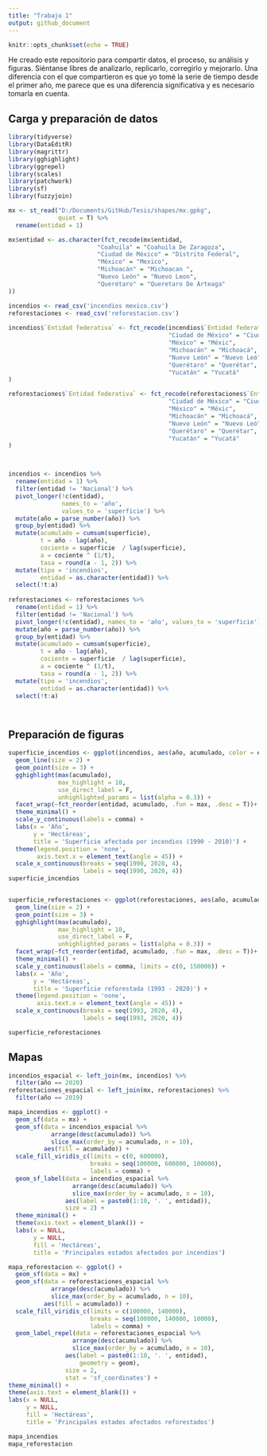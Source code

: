 ```yaml
---
title: "Trabajo 1"
output: github_document
---
```


```r
knitr::opts_chunk$set(echo = TRUE)
```

He creado este repositorio para compartir datos, el proceso, su análisis y figuras. Siéntanse libres de analizarlo, replicarlo, corregirlo y mejorarlo. Una diferencia con el que compartieron es que yo tomé la serie de tiempo desde el primer año, me parece que es una diferencia significativa y es necesario tomarla en cuenta.

## Carga y preparación de datos

```r

library(tidyverse)
library(DataEditR)
library(magrittr)
library(gghighlight)
library(ggrepel)
library(scales)
library(patchwork)
library(sf)
library(fuzzyjoin)

mx <- st_read("D:/Documents/GitHub/Tesis/shapes/mx.gpkg",
              quiet = T) %>% 
  rename(entidad = 1)

mx$entidad <- as.character(fct_recode(mx$entidad,
                         "Coahuila" = "Coahuila De Zaragoza",
                         "Ciudad de México" = "Distrito Federal",
                         "México" = "Mexico",
                         "Michoacán" = "Michoacan ",
                         "Nuevo León" = "Nuevo Leon",
                         "Querétaro" = "Queretaro De Arteaga"
))

incendios <- read_csv('incendios mexico.csv')
reforestaciones <- read_csv('reforestacion.csv') 
  
incendios$`Entidad federativa` <- fct_recode(incendios$`Entidad federativa`,
                                             "Ciudad de México" = "Ciudad de Méxic",
                                             "México" = "Méxic",
                                             "Michoacán" = "Michoacá",
                                             "Nuevo León" = "Nuevo Leó",
                                             "Querétaro" = "Querétar",
                                             "Yucatán" = "Yucatá"
)

reforestaciones$`Entidad federativa` <- fct_recode(reforestaciones$`Entidad federativa`,
                                             "Ciudad de México" = "Ciudad de Méxic",
                                             "México" = "Méxic",
                                             "Michoacán" = "Michoacá",
                                             "Nuevo León" = "Nuevo Leó",
                                             "Querétaro" = "Querétar",
                                             "Yucatán" = "Yucatá"
)



incendios <- incendios %>% 
  rename(entidad = 1) %>% 
  filter(entidad != 'Nacional') %>% 
  pivot_longer(!c(entidad), 
               names_to = 'año',
               values_to = 'superficie') %>% 
  mutate(año = parse_number(año)) %>% 
  group_by(entidad) %>% 
  mutate(acumulado = cumsum(superficie),
         t = año - lag(año),
         cociente = superficie  / lag(superficie),
         a = cociente ^ (1/t),
         tasa = round(a - 1, 2)) %>% 
  mutate(tipo = 'incendios',
         entidad = as.character(entidad)) %>% 
  select(!t:a)
  
reforestaciones <- reforestaciones %>% 
  rename(entidad = 1) %>% 
  filter(entidad != 'Nacional') %>% 
  pivot_longer(!c(entidad), names_to = 'año', values_to = 'superficie') %>% 
  mutate(año = parse_number(año)) %>% 
  group_by(entidad) %>% 
  mutate(acumulado = cumsum(superficie),
         t = año - lag(año),
         cociente = superficie  / lag(superficie),
         a = cociente ^ (1/t),
         tasa = round(a - 1, 2)) %>% 
  mutate(tipo = 'incendios',
         entidad = as.character(entidad)) %>% 
  select(!t:a)




```

## Preparación de figuras

```r

superficie_incendios <- ggplot(incendios, aes(año, acumulado, color = entidad)) +
  geom_line(size = 2) +
  geom_point(size = 3) +
  gghighlight(max(acumulado),
              max_highlight = 10, 
              use_direct_label = F,
              unhighlighted_params = list(alpha = 0.3)) +
  facet_wrap(~fct_reorder(entidad, acumulado, .fun = max, .desc = T))+
  theme_minimal() +
  scale_y_continuous(labels = comma) +
  labs(x = 'Año', 
       y = 'Hectáreas',
       title = 'Superficie afectada por incendios (1990 - 2010)') +
  theme(legend.position = 'none',
        axis.text.x = element_text(angle = 45)) +
  scale_x_continuous(breaks = seq(1990, 2020, 4),
                     labels = seq(1990, 2020, 4))
superficie_incendios


superficie_reforestaciones <- ggplot(reforestaciones, aes(año, acumulado, color = entidad)) +
  geom_line(size = 2) +
  geom_point(size = 3) +
  gghighlight(max(acumulado), 
              max_highlight = 10,
              use_direct_label = F,
              unhighlighted_params = list(alpha = 0.3)) +
  facet_wrap(~fct_reorder(entidad, acumulado, .fun = max, .desc = T))+
  theme_minimal() +
  scale_y_continuous(labels = comma, limits = c(0, 150000)) +
  labs(x = 'Año', 
       y = 'Hectáreas',
       title = 'Superficie reforestada (1993 - 2020)') +
  theme(legend.position = 'none',
        axis.text.x = element_text(angle = 45)) +
  scale_x_continuous(breaks = seq(1993, 2020, 4),
                     labels = seq(1993, 2020, 4))

superficie_reforestaciones

```

## Mapas

```r

incendios_espacial <- left_join(mx, incendios) %>% 
  filter(año == 2020) 
reforestaciones_espacial <- left_join(mx, reforestaciones) %>% 
  filter(año == 2019)

mapa_incendios <- ggplot() +
  geom_sf(data = mx) +
  geom_sf(data = incendios_espacial %>% 
            arrange(desc(acumulado)) %>% 
            slice_max(order_by = acumulado, n = 10), 
          aes(fill = acumulado)) +
  scale_fill_viridis_c(limits = c(0, 600000),
                       breaks = seq(100000, 600000, 100000),
                       labels = comma) +
  geom_sf_label(data = incendios_espacial %>% 
                  arrange(desc(acumulado)) %>% 
                  slice_max(order_by = acumulado, n = 10),
                aes(label = paste0(1:10, '. ', entidad)),
                size = 2) +
  theme_minimal() +
  theme(axis.text = element_blank()) +
  labs(x = NULL,
       y = NULL,
       fill = 'Hectáreas',
       title = 'Principales estados afectados por incendios')

mapa_reforestacion <- ggplot() +
  geom_sf(data = mx) +
  geom_sf(data = reforestaciones_espacial %>% 
            arrange(desc(acumulado)) %>% 
            slice_max(order_by = acumulado, n = 10), 
          aes(fill = acumulado)) +
  scale_fill_viridis_c(limits = c(100000, 140000),
                       breaks = seq(100000, 140000, 10000),
                       labels = comma) +
  geom_label_repel(data = reforestaciones_espacial %>% 
                  arrange(desc(acumulado)) %>% 
                  slice_max(order_by = acumulado, n = 10),
                aes(label = paste0(1:10, '. ', entidad),
                    geometry = geom),
                size = 2,
                stat = 'sf_coordinates') +
theme_minimal() +
theme(axis.text = element_blank()) +
labs(x = NULL,
     y = NULL,
     fill = 'Hectáreas',
     title = 'Principales estados afectados reforestados')

mapa_incendios
mapa_reforestacion

```
